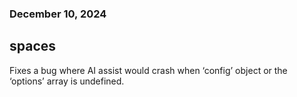 ### December 10, 2024

## spaces

Fixes a bug where AI assist would crash when ‘config’ object or the ‘options’
array is undefined.

